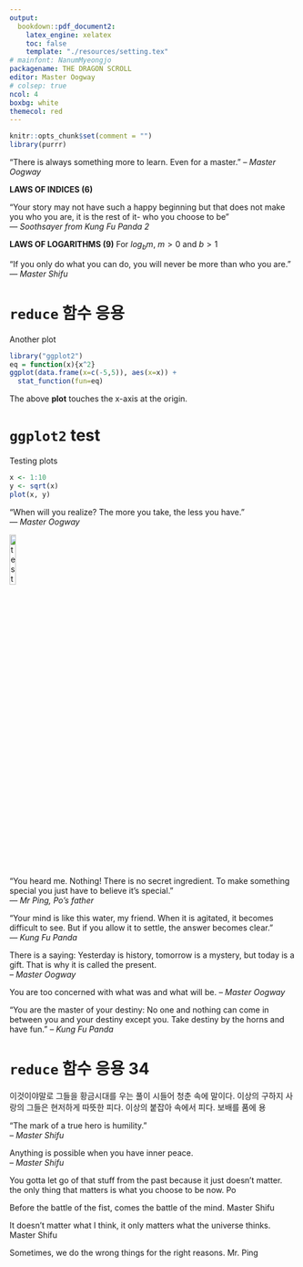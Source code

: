 ```yaml
---
output:
  bookdown::pdf_document2:
    latex_engine: xelatex
    toc: false
    template: "./resources/setting.tex"
# mainfont: NanumMyeongjo
packagename: THE DRAGON SCROLL
editor: Master Oogway
# colsep: true
ncol: 4
boxbg: white
themecol: red
---
```


```r
knitr::opts_chunk$set(comment = "")
library(purrr)
```
“There is always something more to learn. Even for a master.” *– Master Oogway*

\bcolorbox
**LAWS OF INDICES (6)**
\begin{align*}
a^m \times a^n &= a^{m+n} & a^\frac{m}{n} &= (\sqrt[n]{a})^m \\
a^m \div a^n &= a^{m-n} & a^{-m} &= \frac{1}{a^m} \\
(a^m)^n &= a^{m \cdot n} & a^0 &= 1
\end{align*}
\ecolorbox

“Your story may not have such a happy beginning but that does not make you who you are, it is the rest of it- who you choose to be”  
*― Soothsayer from Kung Fu Panda 2*

\bcolorbox
**LAWS OF LOGARITHMS (9)**
\begin{align*}
log_b(m \cdot n) &=  log_b m + log_b n \\
log_b(\frac{m}{n}) &=  log_b m - log_b n \\
log_b(m^k) &=  k \cdot log_b m \\
log_b n \cdot log_n m &= log_b m
\end{align*}
For $log_b m$, $m>0$ and $b>1$
\begin{align*}
log_n m &= \frac{log_b m}{log_b n} & log_b b &= 1 \\
log_b m &= \frac{1}{log_m b} & log_b 1 &= 0 \\
log_{b^k} m &= \frac{1}{k}log_b m
\end{align*}
\ecolorbox

“If you only do what you can do, you will never be more than who you are.”  
*― Master Shifu*


\bcolorbox
# `reduce` 함수 응용

Another plot
```r
library("ggplot2")
eq = function(x){x^2}
ggplot(data.frame(x=c(-5,5)), aes(x=x)) + 
  stat_function(fun=eq)
```
The above **plot** touches the x-axis at the origin.
\ecolorbox


\bcolorbox

# `ggplot2` test

Testing plots

```r
x <- 1:10
y <- sqrt(x)
plot(x, y)
```

\ecolorbox

"When will you realize? The more you take, the less you have."  
*― Master Oogway*

\bcolorbox
![test](./resources/oogway.jpg){width=15%, height=15%}
\ecolorbox


"You heard me. Nothing! There is no secret ingredient. To make something special you just have to believe it's special."  
*― Mr Ping, Po's father*



“Your mind is like this water, my friend. When it is agitated, it becomes difficult to see. But if you allow it to settle, the answer becomes clear.”  
*― Kung Fu Panda*


There is a saying: Yesterday is history, tomorrow is a mystery, but today is a gift. That is why it is called the present.  
*– Master Oogway*

You are too concerned with what was and what will be.
*– Master Oogway*


“You are the master of your destiny: No one and nothing can come in between you and your destiny except you. Take destiny by the horns and have fun.”
*– Kung Fu Panda*

\bcolorbox

# `reduce` 함수 응용 34

이것이야말로 그들을 황금시대를 우는 풀이 시들어 청춘 속에 말이다. 이상의 구하지 사랑의 그들은 현저하게 따뜻한 피다. 이상의 붙잡아 속에서 피다. 보배를 품에 용

\ecolorbox

"The mark of a true hero is humility."  
*– Master Shifu*

Anything is possible when you have inner peace.  
*– Master Shifu*

You gotta let go of that stuff from the past
because it just doesn’t matter.
the only thing that matters is what you
choose to be now.
Po


Before the battle of the fist, comes the battle of the mind.
Master Shifu

It doesn’t matter what I think,
it only matters what the universe thinks.
Master Shifu

Sometimes, we do the wrong
things for the right reasons.
Mr. Ping

\begin{align*}
 2x+1&=5\\
 2x&=5-1\\
 2x&=4\\
 x&=\frac{4}{2}\\
 x&=2
\end{align*}

\begin{equation}
\begin{aligned} 
X \sim \mathcal{N}(\mu, \sigma^2) &= 1steqr \\
2ndeql &= 2ndeqr
\end{aligned}
(\#eq:tag)
\end{equation}